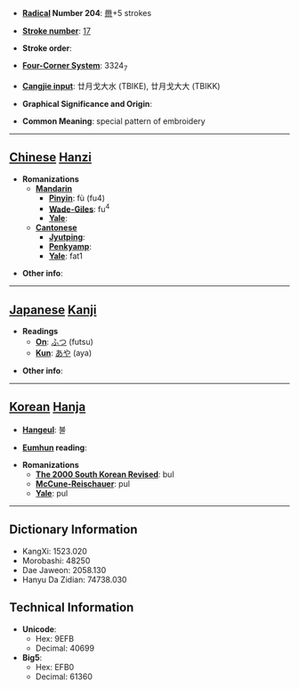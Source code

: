 
<!--
Attention: This page is to be ph34red.

Thank you.
Brought to you by Ph34rness.
-->

* '''[[Wiktionary:Chinese radical index| Radical]] Number 204''': [[Wiktionary:Chinese radical index 黹|黹]]+5 strokes

* '''[[Wiktionary:Chinese total strokes index|Stroke number]]''': [[Wiktionary:Chinese total strokes index 17|17]]

* '''Stroke order''': 

* '''[[Wiktionary:Chinese four corner index|Four-Corner System]]''': 3324<sub>7</sub>

* '''[[Wiktionary:Chinese Cangjie index|Cangjie input]]''': 廿月戈大水 (TBIKE), 廿月戈大大 (TBIKK)

* '''Graphical Significance and Origin''': 

* '''Common Meaning''': special pattern of embroidery

----

== [[Chinese]] [[Hanzi]] ==

* '''Romanizations'''
** '''[[Mandarin]]'''
*** '''[[Pinyin]]''': fù (fu4)
*** '''[[Wade-Giles]]''': fu<sup>4</sup>
*** '''[[Yale]]''': 
** '''[[Cantonese]]'''
*** '''[[Jyutping]]''':
*** '''[[Penkyamp]]''': 
*** '''[[Yale]]''': fat1

* '''Other info''': 

----

== [[Japanese]] [[Kanji]] ==

* '''Readings'''
** '''[[On]]''': [[ふつ]] (futsu)
** '''[[Kun]]''': [[あや]] (aya)

* '''Other info''':  

----

== [[Korean]] [[Hanja]] ==

* '''[[Hangeul]]''': 불

* '''[[Eumhun]] reading''': 

* '''Romanizations'''
** '''[[The 2000 South Korean Revised Romanization|The 2000 South Korean Revised]]''': bul
** '''[[McCune-Reischauer]]''': pul
** '''[[Yale]]''': pul

----

== Dictionary Information ==

* KangXi: 1523.020
* Morobashi: 48250
* Dae Jaweon: 2058.130
* Hanyu Da Zidian: 74738.030

== Technical Information ==

* '''Unicode''':
** Hex: 9EFB
** Decimal: 40699
* '''Big5''':
** Hex: EFB0
** Decimal: 61360